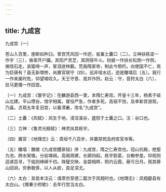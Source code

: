 ```yaml
---
---
---
```

title: 九成宫
---



九成宫〔一〕


苍山入百里，崖断如杵臼。曾宫凭风回一作迥，岌嶪土囊口〔二〕。立神扶栋梁一作宇〔三〕，凿翠开户牖。其阳产灵芝，其阴宿牛斗。纷披一作扶长松倒一作侧，揭怪石走。哀猿啼一声，客泪迸林薮。荒哉隋家帝，制此今颓朽。向使国不亡，焉为巨唐有？虽无新增修，尚置官居守〔四〕。巡非瑶水远，迹是雕墙后〔五〕。我行一作来属时危，仰望嗟叹久。天王守晋、晁并作狩。赵云：守，音狩太白〔六〕，驻马更搔一作回首。

〔一〕九成宫：《寰宇记》：在麟游县西一里，本隋仁寿宫。开皇十三年，杨素于岐山北建。平山堙谷，馆宇相属。督役严急，作者多死。高祖不悦，及幸新宫游观，乃喜。贞观五年复旧宫，以备清暑，改名“九成宫”。

〔二〕土囊：《风赋》：风生于地，浸淫溪谷，盛怒于土囊之口。注：谷口也。

〔三〕立神：《鲁灵光殿赋》：神灵扶其栋宇。

〔四〕置官：《地理志》云：周垣千八百步，并置禁苑及府库官寺等。

〔五〕雕墙：魏徵《九成宫醴泉铭》序：九成宫，隋之仁寿宫也。冠山抗殿，绝壑为池，跨水架楹，分岩竦阙。高阁周建，长廊四起。栋宇胶葛，台榭参差。仰视则迢递百寻，下临则峥嵘千仞。珠璧交映，金碧相辉，照灼云霞，蔽亏日月。观其移山回涧，穷泰极侈，以人从欲，良足深尤。

〔六〕太白：吴若本注云：谓肃宗至德二载次于凤翔时也。《地理志》：凤翔郿县有太白山。《赠秦少府歌》：去年行宫当太白。